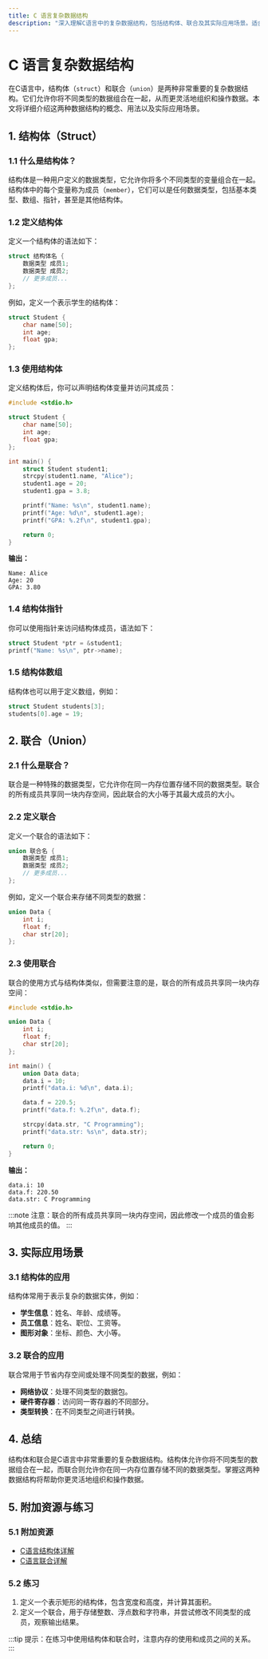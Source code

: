 ```yaml
---
title: C 语言复杂数据结构
description: "深入理解C语言中的复杂数据结构，包括结构体、联合及其实际应用场景。适合初学者掌握高级数据组织方式。"
---
```


# C 语言复杂数据结构

在C语言中，结构体（`struct`）和联合（`union`）是两种非常重要的复杂数据结构。它们允许你将不同类型的数据组合在一起，从而更灵活地组织和操作数据。本文将详细介绍这两种数据结构的概念、用法以及实际应用场景。

## 1. 结构体（Struct）

### 1.1 什么是结构体？

结构体是一种用户定义的数据类型，它允许你将多个不同类型的变量组合在一起。结构体中的每个变量称为成员（`member`），它们可以是任何数据类型，包括基本类型、数组、指针，甚至是其他结构体。

### 1.2 定义结构体

定义一个结构体的语法如下：

```c
struct 结构体名 {
    数据类型 成员1;
    数据类型 成员2;
    // 更多成员...
};
```

例如，定义一个表示学生的结构体：

```c
struct Student {
    char name[50];
    int age;
    float gpa;
};
```

### 1.3 使用结构体

定义结构体后，你可以声明结构体变量并访问其成员：

```c
#include <stdio.h>

struct Student {
    char name[50];
    int age;
    float gpa;
};

int main() {
    struct Student student1;
    strcpy(student1.name, "Alice");
    student1.age = 20;
    student1.gpa = 3.8;

    printf("Name: %s\n", student1.name);
    printf("Age: %d\n", student1.age);
    printf("GPA: %.2f\n", student1.gpa);

    return 0;
}
```

**输出：**
```
Name: Alice
Age: 20
GPA: 3.80
```

### 1.4 结构体指针

你可以使用指针来访问结构体成员，语法如下：

```c
struct Student *ptr = &student1;
printf("Name: %s\n", ptr->name);
```

### 1.5 结构体数组

结构体也可以用于定义数组，例如：

```c
struct Student students[3];
students[0].age = 19;
```

## 2. 联合（Union）

### 2.1 什么是联合？

联合是一种特殊的数据类型，它允许你在同一内存位置存储不同的数据类型。联合的所有成员共享同一块内存空间，因此联合的大小等于其最大成员的大小。

### 2.2 定义联合

定义一个联合的语法如下：

```c
union 联合名 {
    数据类型 成员1;
    数据类型 成员2;
    // 更多成员...
};
```

例如，定义一个联合来存储不同类型的数据：

```c
union Data {
    int i;
    float f;
    char str[20];
};
```

### 2.3 使用联合

联合的使用方式与结构体类似，但需要注意的是，联合的所有成员共享同一块内存空间：

```c
#include <stdio.h>

union Data {
    int i;
    float f;
    char str[20];
};

int main() {
    union Data data;
    data.i = 10;
    printf("data.i: %d\n", data.i);

    data.f = 220.5;
    printf("data.f: %.2f\n", data.f);

    strcpy(data.str, "C Programming");
    printf("data.str: %s\n", data.str);

    return 0;
}
```

**输出：**
```
data.i: 10
data.f: 220.50
data.str: C Programming
```

:::note
注意：联合的所有成员共享同一块内存空间，因此修改一个成员的值会影响其他成员的值。
:::

## 3. 实际应用场景

### 3.1 结构体的应用

结构体常用于表示复杂的数据实体，例如：

- **学生信息**：姓名、年龄、成绩等。
- **员工信息**：姓名、职位、工资等。
- **图形对象**：坐标、颜色、大小等。

### 3.2 联合的应用

联合常用于节省内存空间或处理不同类型的数据，例如：

- **网络协议**：处理不同类型的数据包。
- **硬件寄存器**：访问同一寄存器的不同部分。
- **类型转换**：在不同类型之间进行转换。

## 4. 总结

结构体和联合是C语言中非常重要的复杂数据结构。结构体允许你将不同类型的数据组合在一起，而联合则允许你在同一内存位置存储不同的数据类型。掌握这两种数据结构将帮助你更灵活地组织和操作数据。

## 5. 附加资源与练习

### 5.1 附加资源

- [C语言结构体详解](https://example.com)
- [C语言联合详解](https://example.com)

### 5.2 练习

1. 定义一个表示矩形的结构体，包含宽度和高度，并计算其面积。
2. 定义一个联合，用于存储整数、浮点数和字符串，并尝试修改不同类型的成员，观察输出结果。

:::tip
提示：在练习中使用结构体和联合时，注意内存的使用和成员之间的关系。
:::